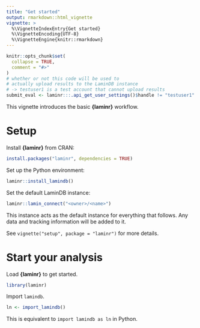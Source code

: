 ```yaml
---
title: "Get started"
output: rmarkdown::html_vignette
vignette: >
  %\VignetteIndexEntry{Get started}
  %\VignetteEncoding{UTF-8}
  %\VignetteEngine{knitr::rmarkdown}
---
```


```r
knitr::opts_chunk$set(
  collapse = TRUE,
  comment = "#>"
)
# whether or not this code will be used to
# actually upload results to the LaminDB instance
# -> testuser1 is a test account that cannot upload results
submit_eval <- laminr:::.api_get_user_settings()$handle != "testuser1"
```

This vignette introduces the basic **{laminr}** workflow.

# Setup

Install **{laminr}** from CRAN:

```r
install.packages("laminr", dependencies = TRUE)
```

Set up the Python environment:

```r
laminr::install_lamindb()
```

Set the default LaminDB instance:

```r
laminr::lamin_connect("<owner>/<name>")
```

This instance acts as the default instance for everything that follows.
Any data and tracking information will be added to it.

See `vignette("setup", package = "laminr")` for more details.

# Start your analysis

Load **{laminr}** to get started.

```r
library(laminr)
```

Import `lamindb`.

```r
ln <- import_lamindb()
```

This is equivalent to `import lamindb as ln` in Python.

<!-- It is used to manage all datasets and metadata entities. -->

<!-- LaminDB tracks which code is used to create data. -->
<!-- To track the current source code, run: -->

<!-- ```{r track, eval = submit_eval} -->
<!-- db$track() -->
<!-- ``` -->

<!-- # Connect to other instances -->

<!-- It is possible to connect to any LaminDB instance for reading data. -->
<!-- Connect to the public CELLxGENE instance: -->

<!-- ```{r connect-cellxgene} -->
<!-- cellxgene <- api_connect("laminlabs/cellxgene") -->
<!-- cellxgene -->
<!-- ``` -->

<!-- # Download a dataset -->

<!-- Artifacts are objects that bundle data and associated metadata. -->
<!-- An artifact can be any file or folder but is typically a dataset. -->

<!-- ```{r get-artifact} -->
<!-- artifact <- cellxgene$Artifact$get("7dVluLROpalzEh8mNyxk") -->
<!-- artifact -->
<!-- ``` -->

<!-- <div class="alert alert-info" role="alert"> -->
<!-- **Tip** -->

<!-- You can view detailed information about this dataset on LaminHub: https://lamin.ai/laminlabs/cellxgene/artifact/7dVluLROpalzEh8mNyxk. -->

<!-- You can search and query more CELLxGENE datasets here: https://lamin.ai/laminlabs/cellxgene/artifacts. -->
<!-- </div> -->

<!-- To download the dataset and load it into memory, run: -->

<!-- ```{r load-artifact} -->
<!-- adata <- artifact$load() -->
<!-- adata -->
<!-- ``` -->

<!-- This artifact contains an [`AnnData`](https://anndata.readthedocs.io) object. -->

<!-- <div class="alert alert-info" role="alert"> -->
<!-- **Tip** -->

<!-- If you prefer a path to a local file or folder, call `path <- artifact$cache()`. -->
<!-- </div> -->

<!-- # Work with the dataset -->

<!-- Once you have loaded a dataset you can perform any analysis with it as you would normally. -->
<!-- Here, marker genes are calculated for each of the provided cell type labels using [**{Seurat}**](https://satijalab.org/seurat/). -->

<!-- ```{r create-seurat} -->
<!-- library(Seurat) -->

<!-- # Create a Seurat object -->
<!-- seurat_obj <- CreateSeuratObject( -->
<!--   counts = as(Matrix::t(adata$X), "CsparseMatrix"), -->
<!--   meta.data = adata$obs -->
<!-- ) -->
<!-- # Add gene metadata -->
<!-- seurat_obj[["RNA"]] <- AddMetaData( -->
<!--   GetAssay(seurat_obj), adata$var -->
<!-- ) -->
<!-- # Set cell identities to the provided cell type annotation -->
<!-- Idents(seurat_obj) <- "cell_type" -->
<!-- # Normalise the data -->
<!-- seurat_obj <- NormalizeData(seurat_obj) -->
<!-- # Test for marker genes (the output is a data.frame) -->
<!-- markers <- FindAllMarkers( -->
<!--   seurat_obj, -->
<!--   features = Features(seurat_obj)[1:100] # Only test a few features for speed -->
<!-- ) -->
<!-- # Display the marker genes -->
<!-- knitr::kable(markers) -->
<!-- # Plot the marker genes -->
<!-- DotPlot(seurat_obj, features = unique(markers$gene)) + -->
<!--   ggplot2::theme(axis.text.x = ggplot2::element_text(angle = 90, vjust = 0.5)) -->
<!-- ``` -->

<!-- # Slice a TileDB-SOMA array store -->

<!-- When artifacts contain TileDB-SOMA array stores they can be opened and sliced using the [**{tiledbsoma}** package](https://single-cell-data.github.io/TileDB-SOMA/index.html). -->

<!-- ```{r slice-tiledbsoma, eval = requireNamespace("tiledbsoma", quietly = TRUE)} -->
<!-- # Set some environment variables to avoid an issue with {tiledbsoma} -->
<!-- # https://github.com/chanzuckerberg/cellxgene-census/issues/1261 -->
<!-- Sys.setenv(TILEDB_VFS_S3_REGION = "us-west-2") -->
<!-- Sys.setenv(AWS_DEFAULT_REGION = "us-west-2") -->
<!-- Sys.setenv(TILEDB_VFS_S3_NO_SIGN_REQUEST = "true") -->

<!-- # Define a filter to select specific cells -->
<!-- value_filter <- paste( -->
<!--   "tissue == 'brain' &&", -->
<!--   "cell_type %in% c('microglial cell', 'neuron') &&", -->
<!--   "suspension_type == 'cell' &&", -->
<!--   "assay == '10x 3\\' v3'" -->
<!-- ) -->

<!-- # Get the artifact containing the CELLxGENE Census TileDB-SOMA store -->
<!-- census_artifact <- cellxgene$Artifact$get("FYMewVq5twKMDXVy0001") -->
<!-- # Open the SOMACollection -->
<!-- soma_collection <- census_artifact$open() -->
<!-- # Slice the store to get a SOMADataFrame containing metadata for the cells of interest -->
<!-- cell_metadata <- soma_collection$get("census_data")$get("homo_sapiens")$obs$read(value_filter = value_filter) -->
<!-- # Concatenate the results to an arrow::Table -->
<!-- cell_metadata <- cell_metadata$concat() -->
<!-- # Convert to a data.frame -->
<!-- cell_metadata <- cell_metadata$to_data_frame() -->

<!-- cell_metadata -->
<!-- ``` -->

<!-- # Save the results -->

<!-- Save results as new artifacts to the default LaminDB instance. -->

<!-- ```{r save-results, eval = submit_eval} -->
<!-- seurat_path <- tempfile(fileext = ".rds") -->
<!-- saveRDS(seurat_obj, seurat_path) -->

<!-- db$Artifact$from_df( -->
<!--   markers, -->
<!--   description = "Marker genes for renal cell carcinoma dataset" -->
<!-- )$save() -->

<!-- db$Artifact$from_path( -->
<!--   seurat_path, -->
<!--   description = "Seurat object for renal cell carcinoma dataset" -->
<!-- )$save() -->
<!-- ``` -->

<!-- # Mark the analysis as finished -->

<!-- Mark the analysis run as finished to create a time stamp and upload source code to the hub. -->

<!-- ```{r finish, eval = submit_eval} -->
<!-- db$finish() -->
<!-- ``` -->

<!-- ## Save a notebook report (not needed for `.R` scripts) -->

<!-- Save a run report of your notebook (`.Rmd` or `.qmd` file) to your instance: -->

<!-- 1. Render the notebook to HTML -->

<!-- - In RStudio, click the "Knit" button -->
<!-- - **OR** From the command line, run: -->

<!--   ```bash -->
<!--   Rscript -e 'rmarkdown::render("laminr.Rmd")' -->
<!--   ``` -->

<!-- - **OR** Use the `rmarkdown` package in R: -->

<!--   ```r -->
<!--   rmarkdown::render("laminr.Rmd") -->
<!--   ``` -->

<!-- 2. Save it to your LaminDB instance using the `lamin` CLI: -->

<!-- ```bash -->
<!-- lamin save laminr.Rmd -->
<!-- ``` -->

<!-- # Further reading -->

<!-- For more details about how **{laminr}** works see `vignette("concepts_features", package = "laminr")`. -->
